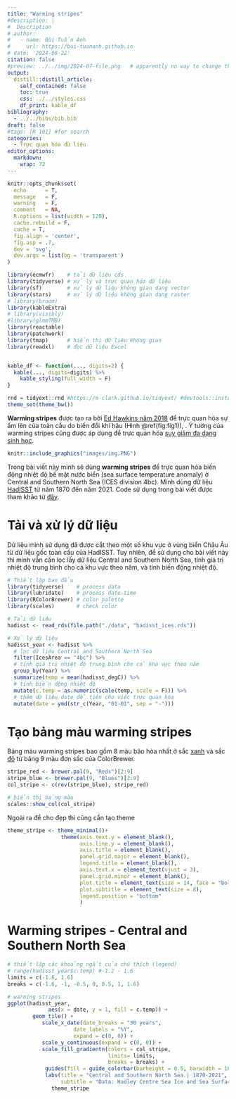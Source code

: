 ```yaml
---
title: "Warming stripes"
#description: |
#  Description
# author:
#   - name: Bùi Tuấn Anh
#     url: https://bui-tuananh.github.io
# date: '2024-08-22'
citation: false  
#preview: ../../img/2024-07-file.png   # apparently no way to change the size displayed via css (ignored) or file (stretched)
output:
  distill::distill_article:
    self_contained: false
    toc: true
    css: ../../styles.css
    df_print: kable_df
bibliography:
  - ../../bibs/bib.bib
draft: false
#tags: [R 101] #for search
categories:
  - Trực quan hóa dữ liệu
editor_options: 
  markdown: 
    wrap: 72
---
```


```r
knitr::opts_chunk$set(
  echo      = T, 
  message   = F, 
  warning   = F, 
  comment   = NA,
  R.options = list(width = 120),
  cache.rebuild = F,
  cache = T,
  fig.align = 'center',
  fig.asp = .7,
  dev = 'svg',
  dev.args = list(bg = 'transparent')
)

library(ecmwfr)    # tải dữ liệu cds
library(tidyverse) # xử lý và trực quan hóa dữ liệu
library(sf)        # xử lý dữ liệu không gian dạng vector
library(stars)     # xử lý dữ liệu không gian dạng raster
# library(broom)
library(kableExtra)
# library(visibly)
#library(glmmTMB)
library(reactable)
library(patchwork)
library(tmap)      # hiển thị dữ liệu không gian
library(readxl)    # đọc dữ liệu Excel


kable_df <- function(..., digits=2) {
  kable(..., digits=digits) %>% 
    kable_styling(full_width = F)
}

rnd = tidyext::rnd #https://m-clark.github.io/tidyext/ #devtools::install_github('m-clark/tidyext')
theme_set(theme_bw())
```

**Warming stripes** được tạo ra bởi [Ed Hawkins năm
2018](https://x.com/ed_hawkins/status/999242147135188993) để trực quan
hóa sự ấm lên của toàn cầu do biến đổi khí hậu (Hình \@ref(fig:fig1)), .
Ý tưởng của warming stripes cũng được áp dụng để trực quan hóa [suy giảm
đa dạng sinh học](https://biodiversitystripes.info/global).

```r
knitr::include_graphics("images/img.PNG")
```

Trong bài viết này mình sẽ dùng **warming stripes** để trực quan hóa
biến động nhiệt độ bề mặt nước biển (sea surface temperature anomaly) ở
Central and Southern North Sea (ICES division 4bc). Mình dùng dữ liệu
[HadISST](https://www.metoffice.gov.uk/hadobs/hadisst/index.html) từ năm
1870 đến năm 2021. Code sử dụng trong bài viết được tham khảo từ
[đây](https://dominicroye.github.io/en/2018/how-to-create-warming-stripes-in-r/).

# Tải và xử lý dữ liệu

Dữ liệu mình sử dụng đã được cắt theo một số khu vực ở vùng biển Châu Âu
từ dữ liệu gốc toàn cầu của HadISST. Tuy nhiên, để sử dụng cho bài viết
này thì mình vẫn cần lọc lấy dữ liệu Central and Southern North Sea,
tính giá trị nhiệt độ trung bình cho cả khu vực theo năm, và tính biến
động nhiệt độ.

```r
# Thiết lập ban đầu
library(tidyverse)    # process data
library(lubridate)    # process date-time
library(RColorBrewer) # color palette
library(scales)       # check color 
```

```r
# Tải dữ liệu
hadisst <- read_rds(file.path("./data", "hadisst_ices.rds"))

# Xử lý dữ liệu
hadisst_year <- hadisst %>%
  # lọc dữ liệu Central and Southern North Sea
  filter(IcesArea == "4bc") %>%
  # tính giá trị nhiệt độ trung bình cho cả khu vực theo năm
  group_by(Year) %>%
  summarize(temp = mean(hadisst_degC)) %>%
  # tính biến động nhiệt độ
  mutate(c.temp = as.numeric(scale(temp, scale = F))) %>%
  # thêm dữ liệu date để tiện cho việc trực quan hóa 
  mutate(date = ymd(str_c(Year, "01-01", sep = "-")))
```

# Tạo bảng màu warming stripes

Bảng màu warming stripes bao gồm 8 màu bão hòa nhất ở sắc
[xanh](https://colorbrewer2.org/#type=sequential&scheme=Blues&n=9) và
sắc [đỏ](https://colorbrewer2.org/#type=sequential&scheme=Reds&n=9) từ
bảng 9 màu đơn sắc của ColorBrewer.

```r
stripe_red <- brewer.pal(9, "Reds")[2:9]
stripe_blue <- brewer.pal(9, "Blues")[2:9]
col_stripe <- c(rev(stripe_blue), stripe_red)

# hiển thị bảng màu
scales::show_col(col_stripe)
```

Ngoài ra để cho đẹp thì cũng cần tạo theme

```r
theme_stripe <- theme_minimal()+
                 theme(axis.text.y = element_blank(),
                       axis.line.y = element_blank(),
                       axis.title = element_blank(),
                       panel.grid.major = element_blank(),
                       legend.title = element_blank(),
                       axis.text.x = element_text(vjust = 3),
                       panel.grid.minor = element_blank(),
                       plot.title = element_text(size = 14, face = "bold"),
                       plot.subtitle = element_text(size = 8),
                       legend.position = "bottom"
                       )
```

# Warming stripes - Central and Southern North Sea

```r
# thiết lập các khoảng ngắt của chú thích (legend)
# range(hadisst_year$c.temp) #-1.2 - 1.6
limits = c(-1.6, 1.6)
breaks = c(-1.6, -1, -0.5, 0, 0.5, 1, 1.6)

# warming stripes
ggplot(hadisst_year,
             aes(x = date, y = 1, fill = c.temp)) +
        geom_tile() +
           scale_x_date(date_breaks = "30 years",
                     date_labels = "%Y",
                     expand = c(0, 0)) +
           scale_y_continuous(expand = c(0, 0)) +
           scale_fill_gradientn(colors = col_stripe,
                                limits= limits,
                                breaks = breaks) +
            guides(fill = guide_colorbar(barheight = 0.5, barwidth = 10)) +
            labs(title = "Central and Southern North Sea | 1870-2021",
                 subtitle = "Data: Hadley Centre Sea Ice and Sea Surface TemperatureTemperature Analysis")+
              theme_stripe  
```
